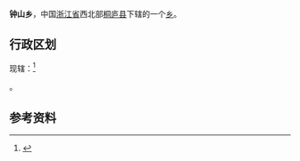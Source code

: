{{中国乡级行政区
|景观照片文件名       = 
|景观照片描述         = 
}}
'''钟山乡'''，中国[[浙江省|浙江省]]西北部[[桐庐县|桐庐县]]下辖的一个[[乡|乡]]。

==行政区划==
现辖：<ref>{{PRC admin/ref sgc|33/01/22/202/000}}</ref>

{{PRC admin/children|33/01/22/202/000}}。

==参考资料==
{{reflist}}

{{PRC admin/navcat|33/01/22/202/000}}
